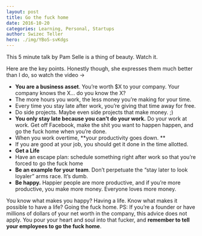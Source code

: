 ```yaml
---
layout: post
title: Go the fuck home
date: 2016-10-20
categories: Learning, Personal, Startups
author: Swizec Teller
hero: ./img/YBoS-svKdgs
---
```


 This 5 minute talk by Pam Selle is a thing of beauty. Watch it.



Here are the key points. Honestly though, she expresses them much better than I do, so watch the video →

-   **You are a business asset**. You’re worth $X to your company. Your company knows the X… do you know the X?
-   The more hours you work, the less money you’re making for your time.
-   Every time you stay late after work, you’re giving that time away for free.
-   Do side projects. Maybe even side projects that make money. ;)
-   **You only stay late because you can’t do your work.** Do your work at work. Get off Facebook, make the shit you want to happen happen, and go the fuck home when you’re done.
-   When you work overtime, \*\*your productivity goes down. \*\*
-   If you are good at your job, you should get it done in the time allotted.
-   **Get a Life**
-   Have an escape plan: schedule something right after work so that you’re forced to go the fuck home
-   **Be an example for your team**. Don’t perpetuate the “stay later to look loyaler” arms race. It’s dumb.
-   **Be happy.** Happier people are more productive, and if you’re more productive, you make more money. Everyone loves more money.

You know what makes you happy? Having a life. Know what makes it possible to have a life? Going the fuck home. PS: If you’re a founder or have millions of dollars of your net worth in the company, this advice does not apply. You pour your heart and soul into that fucker, and **remember to tell your employees to go the fuck home**.
